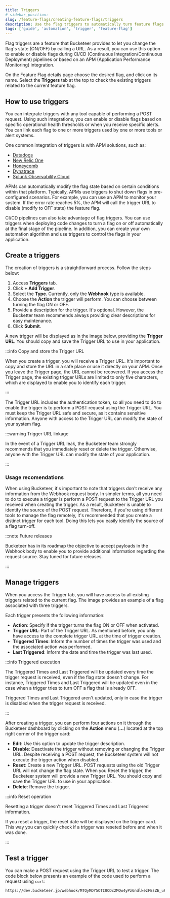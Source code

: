 ```yaml
---
title: Triggers
# sidebar_position:
slug: /feature-flags/creating-feature-flags/triggers
description: Use the flag triggers to automatically turn feature flags on or off by calling a URL using the POST method.
tags: ['guide', 'automation', 'trigger', 'feature-flag']
---
```



Flag triggers are a feature that Bucketeer provides to let you change the flag's state (ON/OFF) by calling a URL. As a result, you can use this option to enable or disable flags during CI/CD (Continuous Integration/Continuous Deployment) pipelines or based on an APM (Application Performance Monitoring) integration.

On the Feature Flag details page choose the desired flag, and click on its name. Select the **Triggers** tab at the top to check the existing triggers related to the current feature flag.

## How to use triggers

You can integrate triggers with any tool capable of performing a POST request. Using such integrations, you can enable or disable flags based on specific operational health thresholds or when you receive specific alerts. You can link each flag to one or more triggers used by one or more tools or alert systems.

One common integration of triggers is with APM solutions, such as:

- [Datadogs](https://www.datadoghq.com/)
- [New Relic One](https://newrelic.com/)
- [Honeycomb](https://www.honeycomb.io/)
- [Dynatrace](https://www.dynatrace.com/)
- [Splunk Observability Cloud](https://www.splunk.com/en_us/products/observability.html)

APMs can automatically modify the flag state based on certain conditions within that platform. Typically, APMs use triggers to shut down flags in pre-configured scenarios. For example, you can use an APM to monitor your system. If the error rate reaches 5%, the APM will call the trigger URL to disable (modify to OFF state) the feature flag.

CI/CD pipelines can also take advantage of flag triggers. You can use triggers when deploying code changes to turn a flag on or off automatically at the final stage of the pipeline. In addition, you can create your own automation algorithm and use triggers to control the flags in your application.

## Create a triggers

The creation of triggers is a straightforward process. Follow the steps below:

1. Access **Triggers** tab.
2. Click **+ Add Trigger**.
3. Select the **Type**. Currently, only the **Webhook** type is available.
4. Choose the **Action** the trigger will perform. You can choose between turning the flag ON or OFF.
5. Provide a description for the trigger. It's optional. However, the Bucketter team recommends always providing clear descriptions for easy maintenance.
6. Click **Submit**.

A new trigger will be displayed as in the image below, providing the **Trigger URL**. You should copy and save the Trigger URL to use in your application. 

<CenteredImg
  imgURL="img/feature-flags/trigger/flag-trigger.png"
/>

:::info Copy and store the Trigger URL

When you create a trigger, you will receive a Trigger URL. It's important to copy and store the URL in a safe place or use it directly on your APM. Once you leave the Trigger page, the URL cannot be recovered. If you access the Trigger page, the existing trigger URLs are limited to only five characters, which are displayed to enable you to identify each trigger.

:::

The Trigger URL includes the authentication token, so all you need to do to enable the trigger is to perform a POST request using the Trigger URL. You must keep the Trigger URL safe and secure, as it contains sensitive information. Anyone with access to the Trigger URL can modify the state of your system flag.

:::warning Trigger URL linkage

In the event of a Trigger URL leak, the Bucketeer team strongly recommends that you immediately reset or delete the trigger. Otherwise, anyone with the Trigger URL can modify the state of your application.

:::

### Usage recomendations

When using Bucketeer, it's important to note that triggers don't receive any information from the Webhook request body. In simpler terms, all you need to do to execute a trigger is perform a POST request to the Trigger URL you received when creating the trigger. As a result, Bucketeer is unable to identify the source of the POST request. Therefore, if you're using different tools to manage the flag remotely, it's recommended that you create a distinct trigger for each tool. Doing this lets you easily identify the source of a flag turn-off.

:::note Future releases

Bucketeer has in its roadmap the objective to accept payloads in the Webhook body to enable you to provide additional information regarding the request source. Stay tuned for future releases.

:::

## Manage triggers

When you access the Trigger tab, you will have access to all existing triggers related to the current flag. The image provides an example of a flag associated with three triggers.

<CenteredImg
  imgURL="img/feature-flags/trigger/flag-trigger-existing-triggers.png"
/>

Each trigger presents the following information:

- **Action**: Specify if the trigger turns the flag ON or OFF when activated.
- **Trigger URL**: Part of the Trigger URL. As mentioned before, you only have access to the complete trigger URL at the time of trigger creation.
- **Triggered Times**: Inform the number of times the trigger was used and the associated action was performed. 
- **Last Triggered**: Inform the date and time the trigger was last used.

:::info Triggered execution

The Triggered Times and Last Triggered will be updated every time the trigger request is received, even if the flag state doesn't change. For instance, Triggered Times and Last Triggered will be updated even in the case when a trigger tries to turn OFF a flag that is already OFF. 

Triggered Times and Last Triggered aren't updated, only in case the trigger is disabled when the trigger request is received.

::: 

After creating a trigger, you can perform four actions on it through the Bucketeer dashboard by clicking on the **Action** menu (**...**) located at the top right corner of the trigger card:

- **Edit**: Use this option to update the trigger description. 
- **Disable**: Deactivate the trigger without removing or changing the Trigger URL. Despite receiving a POST request, the Bucketeer system will not execute the trigger action when disabled.
- **Reset**: Create a new Trigger URL. POST requests using the old Trigger URL will not change the flag state. When you Reset the trigger, the Bucketeer system will provide a new Trigger URL. You should copy and save the Trigger URL to use in your application. 
- **Delete**: Remove the trigger.

:::info Reset operation

Resetting a trigger doesn't reset Triggered Times and Last Triggered information.

If you reset a trigger, the reset date will be displayed on the trigger card. This way you can quickly check if a trigger was reseted before and when it was done.

:::

## Test a trigger

You can make a POST request using the Trigger URL to test a trigger. The code block below presents an example of the code used to perform a request using `curl`:

```curl
https://dev.bucketeer.jp/webhook/MTQyMDY5OTI0ODc2MQw4yPzGndlkezFEsZE_uPnA
``` 
